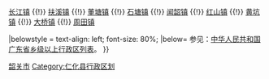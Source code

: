 {{Navbox
|name = 仁化县行政区划
|title = '''[[仁化县]]行政区划'''
|above = 行政隶属：[[中华人民共和国]][[广东省]][[韶关市]]　　县政府驻地：[[丹霞街道]]
|state = {{{state<includeonly>|collapsed</includeonly>}}}

|group1 = '''[[街道 (行政区划)|街道]]'''：
|list1 = [[丹霞街道]]

|group2 = '''[[镇]]'''：
|list2 = [[城口镇]] {{!}} [[长江镇 (仁化县)|长江镇]] {{!}} [[扶溪镇]] {{!}} [[董塘镇]] {{!}} [[石塘镇 (仁化县)|石塘镇]] {{!}} [[闻韶镇]] {{!}} [[红山镇 (仁化县)|红山镇]] {{!}} [[黄坑镇 (仁化县)|黄坑镇]] {{!}} [[大桥镇 (仁化县)|大桥镇]] {{!}} [[周田镇 (仁化县)|周田镇]]

|belowstyle = text-align: left; font-size: 80%;
|below= 参见：[[中华人民共和国广东省乡级以上行政区列表]]。
}}<noinclude>
[[Category:广东县级行政区划模板|韶关市]]
[[Category:仁化县行政区划]]
</noinclude>